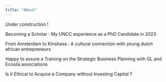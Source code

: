 ```yaml
---
title: "About"
---
```


Under construction !


Becoming a Scholar : My UNCC experience as a PhD Candidate in 2023

From Amsterdam to Kinshasa : A cultural connection with young dutch african entrepreneurs

Happy to assure a Training on the Strategic Business Planning with GL and Ecosila associations 

Is it Ethical to Acquire a Company without Investing Capital ?


